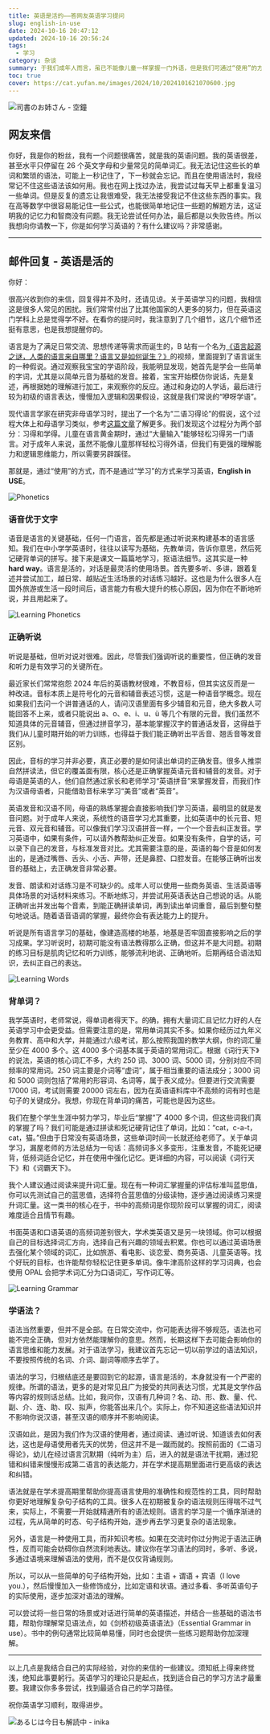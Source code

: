 ```yaml
---
title: 英语是活的——答网友英语学习提问
slug: english-in-use
date: 2024-10-16 20:47:12
updated: 2024-10-16 20:56:24
tags:
  - 学习
category: 杂谈
summary: 于我们成年人而言，虽已不能像儿童一样掌握一门外语，但是我们可通过“使用”的方式来习得英语。
toc: true
cover: https://cat.yufan.me/images/2024/10/2024101621070600.jpg
---
```


![司書のお姉さん - 空鐘](https://cat.yufan.me/images/2024/10/2024101621015100.jpg)

<MusicPlayer netease={22641970} />

## 网友来信

你好，我是你的粉丝，我有一个问题很痛苦，就是我的英语问题。我的英语很差，甚至水平只停留在 26 个英文字母和少量常见的简单词汇。我无法记住这些长的单词和繁琐的语法，可能上一秒记住了，下一秒就会忘记。而且在使用语法时，我经常记不住这些语法该如何用。我也在网上找过办法，我尝试过每天早上都重复温习一些单词。但是反复的遗忘让我很难受，我无法接受我记不住这些东西的事实。我在高等数学中很容易能记住一些公式，也能很简单地记住一些题的解题方法，这证明我的记忆力和智商没有问题。我无论尝试任何办法，最后都是以失败告终。所以我想向你请教一下，你是如何学习英语的？有什么建议吗？非常感谢。

---

## 邮件回复 - 英语是活的

你好：

很高兴收到你的来信，回复得并不及时，还请见谅。关于英语学习的问题，我相信这是很多人常见的困扰。我们常常付出了比其他国家的人更多的努力，但在英语这门学科上总是觉得学不好。在看你的提问时，我注意到了几个细节，这几个细节还挺有意思，也是我想提醒你的。

语言是为了满足日常交流、思想传递等需求而诞生的，B 站有一个名为[《语言起源之谜，人类的语言来自哪里？语言又是如何诞生？》](https://www.bilibili.com/video/BV1g21XYpEsb/)的视频，里面提到了语言诞生的一种假说。通过观察我宝宝的学语阶段，我能明显发现，她首先是学会一些简单的字词，尤其是以简单元音为基础的发音。接着，宝宝开始模仿你说话，先是复述，再根据她的理解进行加工，来观察你的反应。通过和身边的人学话，最后进行较为初级的语言表达，慢慢加入逻辑和因果假设，这就是我们常说的“咿呀学语”。

现代语言学家在研究非母语学习时，提出了一个名为“二语习得论”的假说，这个过程大体上和母语学习类似，参考[这篇文章](https://mp.weixin.qq.com/s/GdH9YnTC86JhGE_iDBw8Rg)了解更多。我们发现这个过程分为两个部分：习得和学得。儿童在语言黄金期时，通过“大量输入”能够轻松习得另一门语言。对于成年人来说，虽然不能像儿童那样轻松习得外语，但我们有更强的理解能力和逻辑思维能力，所以需要另辟蹊径。

那就是，通过“使用”的方式，而不是通过“学习”的方式来学习英语，**English in USE**。

![Phonetics](https://cat.yufan.me/images/2024/10/2024101818215100.jpg)

### 语音优于文字

语音是语言的关键基础，任何一门语言，首先都是通过听说来构建基本的语言感知。我们在中小学学英语时，往往以读写为基础，先教单词，告诉你意思，然后死记硬背单词的拼写。接下来是课文一篇篇地学习，抠语法细节。这其实是一种 **hard way**。语言是活的，对话是最灵活的使用场景。首先要多听、多讲，跟着复述并尝试加工，越日常、越贴近生活场景的对话练习越好。这也是为什么很多人在国外旅游或生活一段时间后，语言能力有极大提升的核心原因，因为你在不断地听说，并且用起来了。

![Learning Phonetics](https://cat.yufan.me/images/2024/10/2024101818162700.jpg)

### 正确听说

听说是基础，但听对说对很难。因此，尽管我们强调听说的重要性，但正确的发音和听力是有效学习的关键所在。

最近家长们常常抱怨 2024 年后的英语教材很难，不教音标，但其实这反而是一种改进。音标本质上是符号化的元音和辅音表述习惯，这是一种语音学概念。现在如果我们去问一个讲普通话的人，请问汉语里面有多少辅音和元音，绝大多数人可能回答不上来，或者只能说出 a、o、e、i、u、ü 等几个有限的元音。我们虽然不知道具体的元音辅音，但通过拼音学习，基本能掌握汉字的普通话发音，这得益于我们从儿童时期开始的听力训练，也得益于我们能正确听出平舌音、翘舌音等发音区别。

因此，音标的学习并非必要，真正必要的是如何读出单词的正确发音。很多人推崇自然拼读法，但它的覆盖面有限，核心还是正确掌握英语元音和辅音的发音。对于母语是英语的人，他们自然通过家长和老师学习“英语拼音”来掌握发音，而我们作为汉语母语者，只能借助音标来学习“美音”或者“英音”。

英语发音和汉语不同，母语的熟练掌握会直接影响我们学习英语，最明显的就是发音问题。对于成年人来说，系统性的语音学习尤其重要，比如英语中的长元音、短元音、双元音和辅音。可以像我们学习汉语拼音一样，一个一个音去纠正发音。学习英语中，如果有条件，可以请外教帮助纠正发音。如果没有条件，自学的话，可以录下自己的发音，与标准发音对比。尤其需要注意的是，英语的每个音是如何发出的，是通过嘴唇、舌头、小舌、声带，还是鼻腔、口腔发音。在能够正确听出发音的基础上，去正确发音非常必要。

发音、朗读和对话练习是不可缺少的。成年人可以使用一些商务英语、生活英语等具体场景的对话材料来练习。不断地练习，并尝试用英语表达自己想说的话。从能正确听出并发出每个音素，到能正确拼读单词，再到读出单词重音，最后到整句整句地说话。随着语音语调的掌握，最终你会有表达能力上的提升。

听说是所有语言学习的基础，像建造高楼的地基，地基是否牢固直接影响之后的学习成果。学习听说时，初期可能没有语法教得那么正确，但这并不是大问题。初期的练习目标是肌肉记忆和听力训练，能够流利地说、正确地听。后期再结合语法知识，去纠正自己的表达。

![Learning Words](https://cat.yufan.me/images/2024/10/2024101818163700.jpg)

### 背单词？

我学英语时，老师常说，得单词者得天下。的确，拥有大量词汇且记忆力好的人在英语学习中会更受益。但需要注意的是，常用单词其实不多。如果你经历过九年义务教育、高中和大学，并能通过六级考试，那么按照我国的教学大纲，你的词汇量至少在 4000 多个。这 4000 多个词基本属于英语的常用词汇。根据《词行天下》的说法，英语的核心词汇不多，大约 250 词、3000 词、5000 词，分别对应不同频率的常用词。250 词主要是介词等“虚词”，属于相当重要的语法成分；3000 词和 5000 词则包括了常用的形容词、名词等，属于表义成分。但要进行交流需要 17000 词，考试则需要 20000 词左右，因为在英语语料库中不高频的词有时也是句子的关键成分。我想，你现在背单词的痛苦，可能也是因为这些。

我们在整个学生生涯中努力学习，毕业后“掌握”了 4000 多个词，但这些词我们真的掌握了吗？我们可能是通过拼读和死记硬背记住了单词，比如：“cat，c-a-t，cat，猫。”但由于日常没有英语场景，这些单词时间一长就还给老师了。关于单词学习，漏屋老师的方法总结为一句话：高频词多义多变形，注重发音，不能死记硬背，低频词适合记忆，并在使用中强化记忆。更详细的内容，可以阅读《词行天下》和《词霸天下》。

我个人建议通过阅读来提升词汇量。现在有一种词汇掌握量的评估标准叫蓝思值，你可以先测试自己的蓝思值，选择符合蓝思值的分级读物，逐步通过阅读练习来提升词汇量。这一类书的核心在于，书中的高频词是你现阶段可以掌握的词汇，阅读难度适合且情节有趣。

书面英语和口语英语的高频词差别很大，学术类英语又是另一块领域。你可以根据自己的目标选择词汇方向，选择自己有兴趣的领域去积累。你也可以通过英语场景去强化某个领域的词汇，比如旅游、看电影、谈恋爱、商务英语、儿童英语等。找个好玩的目标，也许能帮你轻松记住更多单词。像牛津高阶这样的学习词典，也会使用 OPAL 会把学术词汇分为口语词汇，写作词汇等。

![Learning Grammar](https://cat.yufan.me/images/2024/10/2024101818164300.jpg)

### 学语法？

语法当然重要，但并不是全部。在日常交流中，你可能表达得不够规范，语法也可能不完全正确，但对方依然能理解你的意思。然而，长期这样下去可能会影响你的语言思维和能力发展。对于语法学习，我建议首先忘记一切以前学过的语法知识，不要按照传统的名词、介词、副词等顺序去学了。

语法的学习，归根结底还是要回到它的起源，语言是活的，本身就没有一个严密的规律。所谓的语法，更多的是对常见且广为接受的共同表达习惯，尤其是文学作品等内容的规则话总结。比如，我问你，汉语有几种词？名、动、形、数、量、代、副、介、连、助、叹、拟声，你能答出来几个。实际上，你不知道这些语法知识并不影响你说汉语，甚至汉语的顺序并不影响阅读。

汉语如此，是因为我们作为汉语的使用者，通过阅读、通过听说、知道该去如何表达，这也是母语使用者先天的优势，但这并不是一蹴而就的。按照前面的《二语习得论》，幼儿在经过语言沉默期（纯听为主）后，进入的就是语法干扰期，通过犯错和纠错来慢慢形成第二语言的表达能力，并在学术提高期里面进行更高级的表达和纠错。

语法就是在学术提高期里帮助你提高语言使用的准确性和规范性的工具，同时帮助你更好地理解复杂句子结构的工具。很多人在初期被复杂的语法规则压得喘不过气来，实际上，不需要一开始就精通所有的语法规则。语言的学习是一个循序渐进的过程，先从简单的时态、句子结构开始，逐步再去学习更复杂的语法现象。

另外，语言是一种使用工具，而非知识考核。如果在交流时你过分拘泥于语法正确性，反而可能会妨碍你自然流利地表达。建议你在学习语法的同时，多听、多说，多通过语境来理解语法的使用，而不是仅仅背诵规则。

所以，可以从一些简单的句子结构开始，比如：主语 + 谓语 + 宾语（I love you.），然后慢慢加入一些修饰成分，比如定语和状语。通过多看、多听英语句子的实际使用，逐步加深对语法的理解。

可以尝试将一些日常的场景或对话进行简单的英语描述，并结合一些基础的语法书籍，帮助你理解常见语法点，如《剑桥初级英语语法》（Essential Grammar in use）。书中的例句通常比较简单易懂，同时也会提供一些练习题帮助你加深理解。

----

以上几点是我结合自己的实际经验，对你的来信的一些建议。须知纸上得来终觉浅，绝知此事要躬行。英语学习的理论只是起点，找到适合自己的学习方法才最重要。我建议你多多尝试，找到最适合自己的学习路径。

祝你英语学习顺利，取得进步。

![あるじは今日も解読中 - inika](https://cat.yufan.me/images/2024/10/2024101621055400.jpg)
